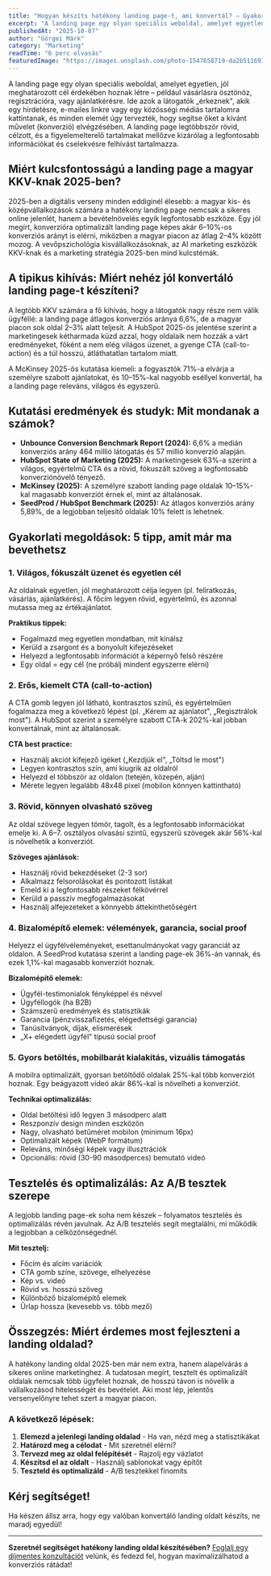 ```yaml
---
title: "Hogyan készíts hatékony landing page-t, ami konvertál? – Gyakorlati útmutató 2025-re"
excerpt: "A landing page egy olyan speciális weboldal, amelyet egyetlen, jól meghatározott cél érdekében hoznak létre – például vásárlásra ösztönöz, regisztrációra, vagy ajánlatkérésre."
publishedAt: "2025-10-07"
author: "Görgei Márk"
category: "Marketing"
readTime: "6 perc olvasás"
featuredImage: "https://images.unsplash.com/photo-1547658719-da2b51169166?w=1200&h=800&fit=crop"
---
```


A landing page egy olyan speciális weboldal, amelyet egyetlen, jól meghatározott cél érdekében hoznak létre – például vásárlásra ösztönöz, regisztrációra, vagy ajánlatkérésre. Ide azok a látogatók „érkeznek", akik egy hirdetésre, e-mailes linkre vagy egy közösségi médiás tartalomra kattintanak, és minden elemét úgy tervezték, hogy segítse őket a kívánt művelet (konverzió) elvégzésében. A landing page legtöbbször rövid, célzott, és a figyelemelterelő tartalmakat mellőzve kizárólag a legfontosabb információkat és cselekvésre felhívást tartalmazza.

## Miért kulcsfontosságú a landing page a magyar KKV-knak 2025-ben?

2025-ben a digitális verseny minden eddiginél élesebb: a magyar kis- és középvállalkozások számára a hatékony landing page nemcsak a sikeres online jelenlét, hanem a bevételnövelés egyik legfontosabb eszköze. Egy jól megírt, konverzióra optimalizált landing page képes akár 6–10%-os konverziós arányt is elérni, miközben a magyar piacon az átlag 2–4% között mozog. A vevőpszichológia kisvállalkozásoknak, az AI marketing eszközök KKV-knak és a marketing stratégia 2025-ben mind kulcstémák.

## A tipikus kihívás: Miért nehéz jól konvertáló landing page-t készíteni?

A legtöbb KKV számára a fő kihívás, hogy a látogatók nagy része nem válik ügyféllé: a landing page átlagos konverziós aránya 6,6%, de a magyar piacon sok oldal 2–3% alatt teljesít. A HubSpot 2025-ös jelentése szerint a marketingesek kétharmada küzd azzal, hogy oldalaik nem hozzák a várt eredményeket, főként a nem elég világos üzenet, a gyenge CTA (call-to-action) és a túl hosszú, átláthatatlan tartalom miatt.

A McKinsey 2025-ös kutatása kiemeli: a fogyasztók 71%-a elvárja a személyre szabott ajánlatokat, és 10–15%-kal nagyobb eséllyel konvertál, ha a landing page releváns, világos és egyszerű.

## Kutatási eredmények és studyk: Mit mondanak a számok?

- **Unbounce Conversion Benchmark Report (2024):** 6,6% a medián konverziós arány 464 millió látogatás és 57 millió konverzió alapján.
- **HubSpot State of Marketing (2025):** A marketingesek 63%-a szerint a világos, egyértelmű CTA és a rövid, fókuszált szöveg a legfontosabb konverziónövelő tényező.
- **McKinsey (2025):** A személyre szabott landing page oldalak 10–15%-kal magasabb konverziót érnek el, mint az általánosak.
- **SeedProd / HubSpot Benchmark (2025):** Az átlagos konverziós arány 5,89%, de a legjobban teljesítő oldalak 10% felett is lehetnek.

## Gyakorlati megoldások: 5 tipp, amit már ma bevethetsz

### 1. Világos, fókuszált üzenet és egyetlen cél

Az oldalnak egyetlen, jól meghatározott célja legyen (pl. feliratkozás, vásárlás, ajánlatkérés). A főcím legyen rövid, egyértelmű, és azonnal mutassa meg az értékajánlatot.

**Praktikus tippek:**
- Fogalmazd meg egyetlen mondatban, mit kínálsz
- Kerüld a zsargont és a bonyolult kifejezéseket
- Helyezd a legfontosabb információt a képernyő felső részére
- Egy oldal = egy cél (ne próbálj mindent egyszerre elérni)

### 2. Erős, kiemelt CTA (call-to-action)

A CTA gomb legyen jól látható, kontrasztos színű, és egyértelműen fogalmazza meg a következő lépést (pl. „Kérem az ajánlatot", „Regisztrálok most"). A HubSpot szerint a személyre szabott CTA-k 202%-kal jobban konvertálnak, mint az általánosak.

**CTA best practice:**
- Használj akciót kifejező igéket („Kezdjük el", „Töltsd le most")
- Legyen kontrasztos szín, ami kiugrik az oldalról
- Helyezd el többször az oldalon (tetején, közepén, alján)
- Mérete legyen legalább 48x48 pixel (mobilon könnyen kattintható)

### 3. Rövid, könnyen olvasható szöveg

Az oldal szövege legyen tömör, tagolt, és a legfontosabb információkat emelje ki. A 6–7. osztályos olvasási szintű, egyszerű szövegek akár 56%-kal is növelhetik a konverziót.

**Szöveges ajánlások:**
- Használj rövid bekezdéseket (2-3 sor)
- Alkalmazz felsorolásokat és pontozott listákat
- Emeld ki a legfontosabb részeket félkövérrel
- Kerüld a passzív megfogalmazásokat
- Használj alfejezeteket a könnyebb áttekinthetőségért

### 4. Bizalomépítő elemek: vélemények, garancia, social proof

Helyezz el ügyfélvéleményeket, esettanulmányokat vagy garanciát az oldalon. A SeedProd kutatása szerint a landing page-ek 36%-án vannak, és ezek 1,1%-kal magasabb konverziót hoznak.

**Bizalomépítő elemek:**
- Ügyfél-testimonialok fényképpel és névvel
- Ügyféllogók (ha B2B)
- Számszerű eredmények és statisztikák
- Garancia (pénzvisszafizetés, elégedettségi garancia)
- Tanúsítványok, díjak, elismerések
- „X+ elégedett ügyfél" típusú social proof

### 5. Gyors betöltés, mobilbarát kialakítás, vizuális támogatás

A mobilra optimalizált, gyorsan betöltődő oldalak 25%-kal több konverziót hoznak. Egy beágyazott videó akár 86%-kal is növelheti a konverziót.

**Technikai optimalizálás:**
- Oldal betöltési idő legyen 3 másodperc alatt
- Reszponzív design minden eszközön
- Nagy, olvasható betűméret mobilon (minimum 16px)
- Optimalizált képek (WebP formátum)
- Releváns, minőségi képek vagy illusztrációk
- Opcionális: rövid (30-90 másodperces) bemutató videó

## Tesztelés és optimalizálás: Az A/B tesztek szerepe

A legjobb landing page-ek soha nem készek – folyamatos tesztelés és optimalizálás révén javulnak. Az A/B tesztelés segít megtalálni, mi működik a legjobban a célközönségednél.

**Mit tesztelj:**
- Főcím és alcím variációk
- CTA gomb színe, szövege, elhelyezése
- Kép vs. videó
- Rövid vs. hosszú szöveg
- Különböző bizalomépítő elemek
- Űrlap hossza (kevesebb vs. több mező)

## Összegzés: Miért érdemes most fejleszteni a landing oldalad?

A hatékony landing oldal 2025-ben már nem extra, hanem alapelvárás a sikeres online marketinghez. A tudatosan megírt, tesztelt és optimalizált oldalak nemcsak több ügyfelet hoznak, de hosszú távon is növelik a vállalkozásod hitelességét és bevételét. Aki most lép, jelentős versenyelőnyre tehet szert a magyar piacon.

### A következő lépések:

1. **Elemezd a jelenlegi landing oldalad** - Ha van, nézd meg a statisztikákat
2. **Határozd meg a célodat** - Mit szeretnél elérni?
3. **Tervezd meg az oldal felépítését** - Rajzolj egy vázlatot
4. **Készítsd el az oldalt** - Használj sablonokat vagy építőt
5. **Teszteld és optimalizáld** - A/B tesztekkel finomíts

## Kérj segítséget!

Ha készen állsz arra, hogy egy valóban konvertáló landing oldalt készíts, ne maradj egyedül!

---

**Szeretnél segítséget hatékony landing oldal készítésében?** [Foglalj egy díjmentes konzultációt](/dijmentes-audit) velünk, és fedezd fel, hogyan maximalizálhatod a konverziós rátádat!
